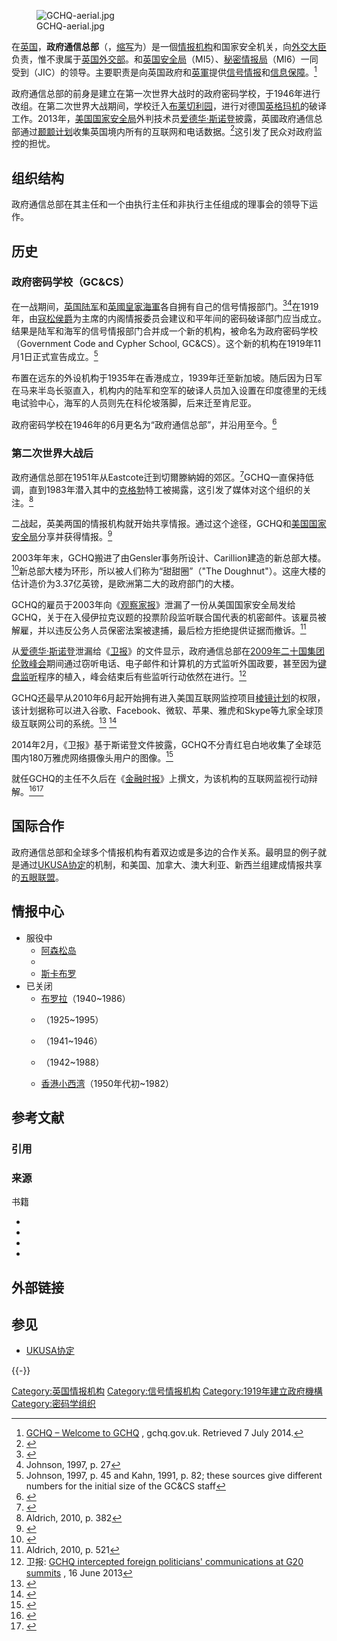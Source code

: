 {{NoteTA
|G1 = IT
|1 = zh-hans:信安; zh-hant:資安; zh-tw:資安;
|2 = zh-hans:信息; zh-hant:資訊; zh-tw:資訊;
|3= zh-hans:安全局; zh-hant:安全局;
}}
{{expand|time=2015-03-08T13:47:47+00:00}}
{{Infobox Government agency
|agency_name     = 政府通信总部
|abbreviation    = GCHQ
|nativename      = Government Communications Headquarters
|nativename_a    =
|nativename_r    =
|motto           = 
|logo            = Government Communications Headquarters logo.png
|logo_width      = 296px
|logo_caption    = 
|seal            =
|seal_width      = 
|seal_caption    = 
|formed          = {{Start date and age|1919}}
|preceding1      = 
|preceding2      =
|dissolved       =
|superseding     =
|jurisdiction    = [[英国政府|英国政府]]
|headquarters    = {{UK}}[[切爾滕納姆|切爾滕納姆]]<br/>{{Coord|51|53|58|N|2|07|28|W|display=inline}}
|employees = {{formatnum:6132}}<small> (2012–13)</small><ref name=ISC_2012-2013>{{cite book|url=http://www.official-documents.gov.uk/document/hc1314/hc05/0547/0547.pdf|title=Intelligence and Security Committee of Parliament Annual Report 2012–2013|year=2013|accessdate=29 December 2013|isbn=978-0-10-298652-5|page=40|archive-date=2013-11-05|archive-url=https://web.archive.org/web/20131105053630/http://www.official-documents.gov.uk/document/hc1314/hc05/0547/0547.pdf|dead-url=yes}}</ref>
|budget          =  
|minister1_name  = [[多米尼克·拉布|多米尼克·拉布]]（香港称藍韜文）
|minister1_pfo   = {{tsl|en|Joint Intelligence Committee (United Kingdom)|联合情报委员会}}
|chief1          = {{link-en|罗伯特·汉尼根|Robert Hannigan}}
|chief1_title    = {{link-en|政府通信总部主任|Director of the Government Communications Headquarters|主任}}
|child1_agency   =
|child2_agency   =
|website         = [http://webarchive.nationalarchives.gov.uk/20140801171031/http%3A//www.gchq.gov.uk/Pages/homepage.aspx gchq.gov.uk]
|footnotes       =
}}
[[File:GCHQ-aerial.jpg|thumb]]

在[[英国|英国]]，'''政府通信总部'''（{{lang-en|'''Government Communications Headquarters'''}}，[[缩写|缩写]]为{{lang|en|'''GCHQ'''}}）是一個[[情报机构|情报机构]]和国家安全机关，向[[外交及联邦事务大臣|外交大臣]]负责，惟不隶属于[[英国外交和联邦事务部|英国外交部]]。和[[英国安全局|英国安全局]]（MI5）、[[秘密情报局|秘密情报局]]（MI6）一同受到{{tsl|en|Joint Intelligence Committee (United Kingdom)|联合情报委员会}}（JIC）的领导。主要职责是向英国政府和[[英軍|英軍]]提供[[信号情报|信号情报]]和[[信息保障|信息保障]]。<ref>[http://www.gchq.gov.uk/who_we_are/Pages/Welcome-to-GCHQ.aspx GCHQ – Welcome to GCHQ] {{Wayback|url=http://www.gchq.gov.uk/who_we_are/Pages/Welcome-to-GCHQ.aspx |date=20141022234355 }}, gchq.gov.uk. Retrieved 7 July 2014.</ref>

政府通信总部的前身是建立在第一次世界大战时的政府密码学校，于1946年进行改组。在第二次世界大战期间，学校迁入[[布莱切利园|布莱切利园]]，进行对德国[[英格玛机|英格玛机]]的破译工作。2013年，[[美国国家安全局|美国国家安全局]]外判技术员[[爱德华·斯诺登|爱德华·斯诺登]]披露，英國政府通信总部通过[[颞颥计划|颞颥计划]]收集英国境内所有的互联网和电话数据。<ref>{{Cite web|url = http://www.wired.co.uk/news/archive/2013-06/24/gchq-tempora-101|title = A simple guide to GCHQ's internet surveillance programme Tempora|date = |accessdate = |website = |publisher = |last = |first = |archive-date = 2016-05-15|archive-url = https://web.archive.org/web/20160515020741/http://www.wired.co.uk/news/archive/2013-06/24/gchq-tempora-101|dead-url = no}}</ref>这引发了民众对政府监控的担忧。

==组织结构==
政府通信总部在其主任和一个由执行主任和非执行主任组成的理事会的领导下运作。

==历史==
{{anchor|政府密码学校}}
===政府密码学校（GC&CS）===
在一战期间，[[英国陆军|英国陆军]]和[[英國皇家海軍|英國皇家海軍]]各自拥有自己的信号情报部门。<ref>{{cite book |first=Paul |last=Gannon |title=Inside Room 40: The Codebreakers of World War I |publisher=Ian Allen Publishing |year=2011 |isbn=978-0-7110-3408-2}}</ref><ref>Johnson, 1997, p. 27</ref>在1919年，由[[乔治·寇松，第一代凯德尔斯顿的寇松侯爵|寇松侯爵]]为主席的内阁情报委员会建议和平年间的密码破译部门应当成立。结果是陆军和海军的信号情报部门合并成一个新的机构，被命名为政府密码学校（Government Code and Cypher School, GC&CS）。这个新的机构在1919年11月1日正式宣告成立。<ref>Johnson, 1997, p. 45 and Kahn, 1991, p. 82; these sources give different numbers for the initial size of the GC&CS staff</ref>

布置在远东的外设机构于1935年在香港成立，1939年迁至新加坡。随后因为日军在马来半岛长驱直入，机构内的陆军和空军的破译人员加入设置在印度德里的无线电试验中心，海军的人员则先在科伦坡落脚，后来迁至肯尼亚。

政府密码学校在1946年的6月更名为“政府通信总部”，并沿用至今。<ref>{{Cite book|last= Smith|first=Michael|title=Station X|year=1998|publisher=Channel 4 books|isbn=0-330-41929-3|page= 176}}</ref>

===第二次世界大战后===
政府通信总部在1951年从Eastcote迁到切爾滕納姆的郊区。<ref>{{Cite web|url=http://www.gchq.gov.uk/about/moving5.html|title=History of GCHQ Cheltenham|work=GCHQ website 'About Us' pages|accessdate=29 June 2006|archiveurl=https://web.archive.org/web/20061005175413/http://www.gchq.gov.uk/about/moving5.html|archivedate=2006年10月5日|deadurl=yes}}</ref>GCHQ一直保持低调，直到1983年潜入其中的[[克格勃|克格勃]]特工被揭露，这引发了媒体对这个组织的关注。<ref>Aldrich, 2010, p. 382</ref>

二战起，英美两国的情报机构就开始共享情报。通过这个途径，GCHQ和[[美国国家安全局|美国国家安全局]]分享并获得情报。<ref>{{cite book |title=Dirty Diplomacy |url=https://archive.org/details/dirtydiplomacyro0000murr |first=Craig |last=Murray |date=16 October 2007 |publisher=Scribner |page=[https://archive.org/details/dirtydiplomacyro0000murr/page/332 332] |isbn=978-1416548010}}</ref>

2003年年末，GCHQ搬进了由Gensler事务所设计、Carillion建造的新总部大楼。<ref>{{cite news |url=http://news.bbc.co.uk/1/hi/business/931773.stm |title=Carillion set for growth |publisher=BBC News |date=19 September 2000 |accessdate= |archive-date=2009-02-27 |archive-url=https://web.archive.org/web/20090227151049/http://news.bbc.co.uk/1/hi/business/931773.stm |dead-url=no }}</ref>新总部大楼为环形，所以被人们称为“甜甜圈”（"The Doughnut"）。这座大楼的估计造价为3.37亿英镑，是欧洲第二大的政府部门的大楼。

GCHQ的雇员{{link-en|Katharine Gun|Katharine Gun}}于2003年向《[[观察家报|观察家报]]》泄漏了一份从美国国家安全局发给GCHQ，关于在入侵伊拉克议题的投票阶段监听联合国代表的机密邮件。该雇员被解雇，并以违反公务人员保密法案被逮捕，最后检方拒绝提供证据而撤诉。<ref>Aldrich, 2010, p. 521</ref>

从[[爱德华·斯诺登|爱德华·斯诺登]]泄漏给《[[卫报|卫报]]》的文件显示，政府通信总部在[[2009年二十国集团伦敦峰会|2009年二十国集团伦敦峰会]]期间通过窃听电话、电子邮件和计算机的方式监听外国政要，甚至因为[[键盘监听|键盘监听]]程序的植入，峰会结束后有些监听行动依然在进行。<ref>卫报: [http://www.guardian.co.uk/uk/2013/jun/16/gchq-intercepted-communications-g20-summits GCHQ intercepted foreign politicians' communications at G20 summits] {{Wayback|url=http://www.guardian.co.uk/uk/2013/jun/16/gchq-intercepted-communications-g20-summits |date=20130617155557 }}, 16 June 2013</ref> 

GCHQ还最早从2010年6月起开始拥有进入美国互联网监控项目[[棱镜计划|棱镜计划]]的权限，该计划据称可以进入谷歌、Facebook、微软、苹果、雅虎和Skype等九家全球顶级互联网公司的系统。<ref>{{cite web|title=Statement on GCHQ’s Alleged Interception of Communications under the US PRISM Programme|url=https://b1cba9b3-a-5e6631fd-s-sites.googlegroups.com/a/independent.gov.uk/isc/files/20130717_ISC_statement_GCHQ.pdf|publisher=Intelligence and Security Committee of Parliament|accessdate=17 December 2013|date=17 July 2013}}{{Dead link}}</ref> <ref>{{Cite web |url= http://www.bbc.co.uk/news/world-22860964 |title= Scale and significance of NSA snooping claims |publisher= BBC |date= 11 June 2013 |accessdate=  |archive-date= 2015-06-17 |archive-url= https://web.archive.org/web/20150617020056/http://www.bbc.co.uk/news/world-22860964 |dead-url= no }}</ref>

2014年2月，《卫报》基于斯诺登文件披露，GCHQ不分青红皂白地收集了全球范围内180万雅虎网络摄像头用户的图像。<ref>{{cite web|url=http://www.theguardian.com/world/2014/feb/27/gchq-nsa-webcam-images-internet-yahoo|title=Optic Nerve: millions of Yahoo webcam images intercepted by GCHQ|date=28 February 2014|accessdate=2 March 2014|archive-date=2014-02-27|archive-url=https://web.archive.org/web/20140227155252/http://www.theguardian.com/world/2014/feb/27/gchq-nsa-webcam-images-internet-yahoo|dead-url=no}}</ref>

{{tsl|en|Robert Hannigan|罗伯特·汉尼根}}就任GCHQ的主任不久后在《[[金融时报_(英国)|金融时报]]》上撰文，为该机构的互联网监视行动辩解。<ref name=ft-20141103rh>{{cite news |url=http://www.ft.com/cms/s/2/c89b6c58-6342-11e4-8a63-00144feabdc0.html |title=The web is a terrorist's command-and-control network of choice |author=Robert Hannigan |newspaper=Financial Times |date=3 November 2014 |accessdate=3 November 2014 |archive-date=2015-03-16 |archive-url=https://web.archive.org/web/20150316023021/http://www.ft.com/cms/s/2/c89b6c58-6342-11e4-8a63-00144feabdc0.html |dead-url=no }}</ref><ref name=ft-20141103>{{cite news |url=http://www.ft.com/cms/s/2/4a35c0b2-636e-11e4-9a79-00144feabdc0.html |title=Tech groups aid terror, says UK spy chief |author=Sam Jones and Murad Ahmed |newspaper=Financial Times |date=3 November 2014 |accessdate=3 November 2014 |archive-date=2015-04-03 |archive-url=https://web.archive.org/web/20150403142703/http://www.ft.com/cms/s/2/4a35c0b2-636e-11e4-9a79-00144feabdc0.html |dead-url=no }}</ref>

==国际合作==
政府通信总部和全球多个情报机构有着双边或是多边的合作关系。最明显的例子就是通过[[UKUSA协定|UKUSA协定]]的机制，和美国、加拿大、澳大利亚、新西兰组建成情报共享的[[五眼联盟|五眼联盟]]。

==情报中心==
*服役中
**[[阿森松岛|阿森松岛]]
**{{link-en|Bude|GCHQ Bude}}
**[[斯卡布罗|斯卡布罗]]
*已关闭
**[[布罗拉|布罗拉]]（1940~1986）
**{{link-en|Cheadle|Woodhead Hall}}（1925~1995）
**{{link-en|Culmhead|RAF Culmhead}}（1941~1946）
**{{link-en|Hawklaw|Hawklaw Y Station}}（1942~1988）
**[[香港|香港]][[小西湾|小西湾]]（1950年代初~1982）

== 参考文献 ==
=== 引用 ===
{{Reflist|2}}

=== 来源 ===
;书籍
* {{cite book |first=Richard J. |last=Aldrich |title=GCHQ: The Uncensored Story of Britain's Most Secret Intelligence Agency |url=https://archive.org/details/gchquncensoredst0000aldr |publisher=HarperCollins |year=2010 |ISBN  = 978-0007278473}}
* {{cite book |first=John |last=Johnson |title=The Evolution of British Sigint: 1653–1939 |year=1997 |publisher=HMSO |asin=B002ALSXTC}}
* {{cite book |first=David |last=Kahn |title=Seizing the Enigma: The Race to Break the German U-Boats Codes, 1939–1943 |url=https://archive.org/details/seizingenigmarac0000kahn_u6g3 |publisher=Houghton Mifflin |year=1991 |ISBN  = 978-0395427392}}
* {{cite book |first=Michael |last=Smith |chapter=GC&CS and the First Cold War |title=Action This Day: Bletchley Park from the Breaking of the Enigma Code to the Birth of the Modern Computer |editor1-first=Michael |editor1-last=Smith |editor2-first=Ralph |editor2-last=Erskine |publisher=Bantam Press |year=2001 |ISBN = 978-0593049105}}

== 外部链接 ==
{{Commons category|Government Communications Headquarters}}

== 参见 ==
{{Portal box|英国}}
* [[UKUSA协定|UKUSA协定]]

{{-}}
{{National Intelligence Agencies}}

{{Authority control}}
[[Category:英国情报机构|Category:英国情报机构]]
[[Category:信号情报机构|Category:信号情报机构]]
[[Category:1919年建立政府機構|Category:1919年建立政府機構]]
[[Category:密码学组织|Category:密码学组织]]